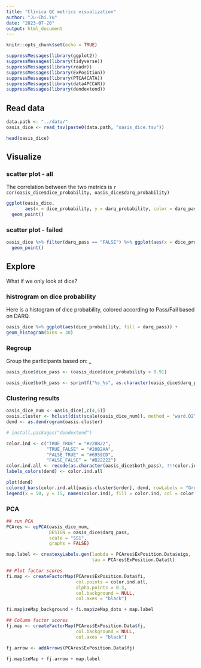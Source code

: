 ```yaml
---
title: "Clinica QC metrics visualization"
author: "Ju-Chi.Yu"
date: "2023-07-20"
output: html_document
---
```


```r
knitr::opts_chunk$set(echo = TRUE)
```

```r
suppressMessages(library(ggplot2))
suppressMessages(library(tidyverse))
suppressMessages(library(readr))
suppressMessages(library(ExPosition))
suppressMessages(library(PTCA4CATA))
suppressMessages(library(data4PCCAR))
suppressMessages(library(dendextend))
```

## Read data
```r
data.path <- "../data/"
oasis_dice <- read_tsv(paste0(data.path, "oasis_dice.tsv"))
```

```r
head(oasis_dice)
```

## Visualize {.tabset}

### scatter plot - all

The correlation between the two metrics is `r cor(oasis_dice$dice_probability, oasis_dice$darq_probability)`

```r
ggplot(oasis_dice, 
       aes(x = dice_probability, y = darq_probability, color = darq_pass)) +
  geom_point()
```

### scatter plot - failed

```r
oasis_dice %>% filter(darq_pass == "FALSE") %>% ggplot(aes(x = dice_probability, y = darq_probability, color = darq_pass)) +
  geom_point()
```

## Explore
What if we only look at dice?

### histrogram on dice probability
Here is a histogram of dice probability, colored according to Pass/Fail based on DARQ.

```r
oasis_dice %>% ggplot(aes(dice_probability, fill = darq_pass)) +
geom_histogram(bins = 30)
```

### Regroup
Group the participants based on: <darq_pass>_<dice_pass>
```r
oasis_dice$dice_pass <- (oasis_dice$dice_probability > 0.91)

oasis_dice$both_pass <- sprintf("%s_%s", as.character(oasis_dice$darq_pass), as.character(oasis_dice$dice_pass))
```

### Clustering results
```r
oasis_dice_num <- oasis_dice[,c(4,5)]
oasis.cluster <- hclust(dist(scale(oasis_dice_num)), method = "ward.D2")
dend <- as.dendrogram(oasis.cluster)

# install.packages("dendextend")

color.ind <- c("TRUE_TRUE" = "#228B22", 
               "TRUE_FALSE" = "#20B2AA", 
               "FALSE_TRUE" = "#6959CD", 
               "FALSE_FALSE" = "#B22222")
color.ind.all <- recode(as.character(oasis_dice$both_pass), !!!color.ind)
labels_colors(dend) <- color.ind.all

plot(dend)
colored_bars(color.ind.all[oasis.cluster$order], dend, rowLabels = "Groups")
legend(x = 50, y = 15, names(color.ind), fill = color.ind, col = color.ind, cex = 1, title = "darq_dice")
```


### PCA
```r
## run PCA
PCAres <- epPCA(oasis_dice_num, 
                DESIGN = oasis_dice$darq_pass,
                scale = "SS1",
                graphs = FALSE)

map.label <- createxyLabels.gen(lambda = PCAres$ExPosition.Data$eigs,
                                tau = PCAres$ExPosition.Data$t)

## Plot factor scores
fi.map <- createFactorMap(PCAres$ExPosition.Data$fi,
                          col.points = color.ind.all,
                          alpha.points = 0.3,
                          col.background = NULL,
                          col.axes = "black")

fi.map$zeMap_background + fi.map$zeMap_dots + map.label

## Column factor scores
fj.map <- createFactorMap(PCAres$ExPosition.Data$fj,
                          col.background = NULL,
                          col.axes = "black")

fj.arrow <- addArrows(PCAres$ExPosition.Data$fj)

fj.map$zeMap + fj.arrow + map.label
```




